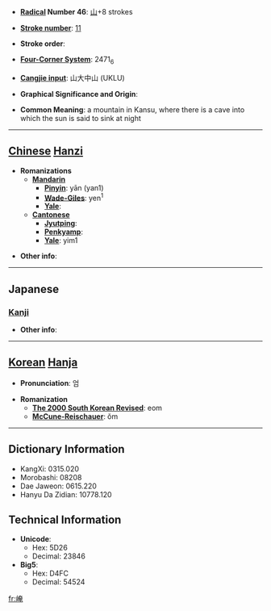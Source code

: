 * '''[[Wiktionary:Chinese radical index| Radical]] Number 46''': [[Wiktionary:Chinese radical index 山|山]]+8 strokes

* '''[[Wiktionary:Chinese total strokes index|Stroke number]]''': [[Wiktionary:Chinese total strokes index 11|11]]

* '''Stroke order''': 

* '''[[Wiktionary:Chinese four corner index|Four-Corner System]]''': 2471<sub>6</sub>

* '''[[Wiktionary:Chinese Cangjie index|Cangjie input]]''': 山大中山 (UKLU)

* '''Graphical Significance and Origin''': 

* '''Common Meaning''': a mountain in Kansu, where there is a cave into which the sun is said to sink at night

----

== [[Chinese]] [[Hanzi]] ==

* '''Romanizations'''
** '''[[Mandarin]]'''
*** '''[[Pinyin]]''': yān (yan1)
*** '''[[Wade-Giles]]''': yen<sup>1</sup>
*** '''[[Yale]]''': 
** '''[[Cantonese]]'''
*** '''[[Jyutping]]''':
*** '''[[Penkyamp]]''': 
*** '''[[Yale]]''': yim1

* '''Other info''': 

----

==Japanese==
===[[Kanji]]===
{{kanji|on readings=[[えん]] (en)|kun readings=}}

* '''Other info''':  

----

== [[Korean]] [[Hanja]] ==

* '''Pronunciation''': 엄

* '''Romanization'''
** '''[[The 2000 South Korean Revised Romanization|The 2000 South Korean Revised]]''': eom
** '''[[McCune-Reischauer]]''': ŏm

----

== Dictionary Information ==

* KangXi: 0315.020
* Morobashi: 08208
* Dae Jaweon: 0615.220
* Hanyu Da Zidian: 10778.120

== Technical Information ==

* '''Unicode''':
** Hex: 5D26
** Decimal: 23846
* '''Big5''':
** Hex: D4FC
** Decimal: 54524

[[fr:崦]]